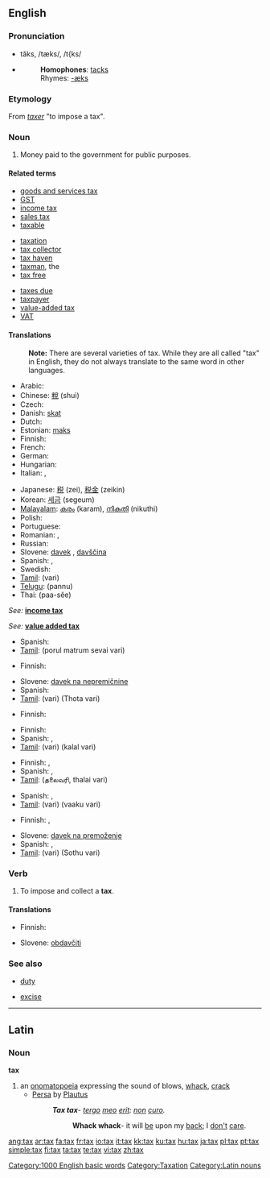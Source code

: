 {{wikipedia}}
==English==

===Pronunciation===
*tăks, /tæks/, /t{ks/
*{{audio|en-us-tax.ogg|Audio (US)}}
*:'''Homophones''': [[tacks]]
*:Rhymes: [[Rhymes:English:-æks|-æks]]

===Etymology===
From {{OF.}} ''[[taxer]]'' "to impose a tax".

===Noun===
{{en-noun|es|-}}

# Money paid to the government for public purposes.

====Related terms====
{{top3}}
*[[goods and services tax]]
*[[GST]]
*[[income tax]]
*[[sales tax]]
*[[taxable]]
{{mid3}}
*[[taxation]]
*[[tax collector]]
*[[tax haven]]
*[[taxman]], the
*[[tax free]]
{{mid3}}
*[[taxes due]]
*[[taxpayer]]
*[[value-added tax]]
*[[VAT]]
{{bottom}}

====Translations====

:'''Note:''' There are several varieties of tax. While they are all called "tax" in English, they do not always translate to the same word in other languages.

{{trans-top|tax}}
* Arabic: {{ARchar|[[ضريبة]]}} {{unicode|(ɖarí:ba)}} {{f}}
* Chinese: [[稅]] (shuì)
* Czech: {{t-|cs|daň|f}}
* Danish: [[skat]]
* Dutch: {{t+|nl|belasting}}
* Estonian: [[maks]]
* Finnish: {{t+|fi|vero}}
* French: {{t-|fr|impôt|m}}
* German: {{t+|de|Steuer|f}}
* Hungarian: {{t+|hu|adó}}
* Italian: {{t+|it|tassa|f}}, {{t+|it|imposta|f}}
{{trans-mid}}
* Japanese: [[税]] (zei), [[税金]] (zeikin)
* Korean: [[세금]] (segeum)
* [[Malayalam]]: [[കരം]] (karam), [[നികുതി]] (nikuthi)
* Polish: {{t|pl|podatek|m}}
* Portuguese: {{t+|pt|imposto|m}}
* Romanian: {{t-|ro|taxă|f}}, {{t-|ro|impozit|n}}
* Russian: {{t-|ru|налог|m|tr=nalóg|sc=Cyrl}}
* Slovene: [[davek]] {{m}}, [[davščina]] {{f}}
* Spanish: {{t+|es|impuesto|m}}, {{t-|es|tasa|f}}
* Swedish: {{t-|sv|skatt}}
* [[Tamil]]: {{t|ta|வரி|xs=Tamil}} (vari)
* [[Telugu]]: {{t|te|పన్ను}} (pannu)
* Thai: {{THchar|[[ภาษี]]}} (paa-sĕe)
{{trans-bottom}}

{{trans-top|income tax}}
''See: '' '''[[income tax]]'''
{{trans-bottom}}

{{trans-top|VAT, value added tax}}
''See: '' '''[[value added tax]]'''
{{trans-bottom}}

{{trans-top|[[goods and services tax]]}}
* Spanish: {{t-|es|impuesto a bienes y servicios}}
* [[Tamil]]: {{t-|ta|vari|xs=Tamil}} (porul matrum sevai vari)
{{trans-bottom}}

{{trans-top|[[estate tax]]}}
* Finnish: {{t-|fi|perintövero}}
{{trans-mid}}
*Slovene: [[davek na nepremičnine]] {{m}}
* Spanish: {{t-|es|impuesto sucesorio}}
*[[Tamil]]: {{t|ta|வரி|xs=Tamil}} (vari) (Thota vari)
{{trans-bottom}}

{{trans-top|[[inheritance tax]]}}
* Finnish: {{t-|fi|perintövero}}
{{trans-bottom}}

{{trans-top|[[excise tax]]}}
* Finnish: {{t-|fi|valmistevero}}
* Spanish: {{t-|es|impuesto indirecto}}, {{t-|es|impuesto al consumo}}
* [[Tamil]]: {{t|ta|வரி|xs=Tamil}} (vari) (kalal vari)
{{trans-bottom}}

{{trans-top|[[head tax]]}}
* Finnish: {{t-|fi|henkiraha}}, {{t-|fi|henkivero}}
* Spanish: {{t-|es|impuesto por cabeza}}, {{t-|es|capitación}}
* [[Tamil]]: {{t|ta|ajith|xs=Tamil}} (தலைவரி, thalai vari)
{{trans-bottom}}

{{trans-top|poll tax}}
* Spanish: {{t-|es|impuesto de capitación}}, {{t-|es|impuesto electoral}}
* [[Tamil]]: {{t|ta|வரி|xs=Tamil}} (vari) (vaaku vari)
{{trans-bottom}}

{{trans-top|[[property tax]]}}
* Finnish: {{t|fi|kiinteistövero}}, {{t-|fi|varallisuusvero}}
{{trans-mid}}
* Slovene: [[davek na premoženje]] {{m}}
* Spanish: {{t-|es|impuesto real}}, {{t-|es|impuesto sobre bienes}}
* [[Tamil]]: {{t|ta|வரி|xs=Tamil}} (vari) (Sothu vari)
{{trans-bottom}}

===Verb===
{{en-verb|tax|es}}

# To impose and collect a '''tax'''.

====Translations====
{{trans-top|to impose and collect a tax}}
* Finnish: {{t-|fi|verottaa}}
{{trans-mid}}
* Slovene: [[obdavčiti]]
{{trans-bottom}}

===See also===
{{top2}}
*[[duty]]
{{mid2}}
*[[excise]]
{{bottom}}

[[Category:1000 English basic words]]
[[Category:Taxation]]

----

==Latin==
===Noun===
'''tax''' 
# an [[onomatopoeia]] expressing the sound of blows, [[whack]], [[crack]]
#* [[w:Persa (play)|Persa]] by [[w:Plautus|Plautus]]
#*: '''''Tax tax'''- [[tergum|tergo]] [[meus#Latin|meo]] [[sum#Latin|erit]]: [[non#Latin|non]] [[curo]].''
#*:: '''Whack whack'''- it will [[be]] upon my [[back]]; I [[don't]] [[care]].

[[Category:Latin nouns]]

[[ang:tax]]
[[ar:tax]]
[[fa:tax]]
[[fr:tax]]
[[io:tax]]
[[it:tax]]
[[kk:tax]]
[[ku:tax]]
[[hu:tax]]
[[ja:tax]]
[[pl:tax]]
[[pt:tax]]
[[simple:tax]]
[[fi:tax]]
[[ta:tax]]
[[te:tax]]
[[vi:tax]]
[[zh:tax]]